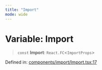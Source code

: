 ```yaml
---
title: "Import"
mode: wide
---
```

  
# Variable: Import

> `const` **Import**: `React.FC`\<`ImportProps`\>

Defined in: [components/import/Import.tsx:17](https://github.com/tkhq/sdk/blob/94193410cf3571aa019a0b9408107eeb43e39e16/packages/sdk-react/src/components/import/Import.tsx#L17)
